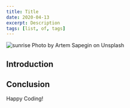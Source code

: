 ```yaml
---
title: Title
date: 2020-04-13
excerpt: Description
tags: [list, of, tags]
---
```


![sunrise](./artem-sapegin-8c6eS43iq1o-unsplash.jpg)
Photo by Artem Sapegin on Unsplash

## Introduction

## Conclusion

Happy Coding!

